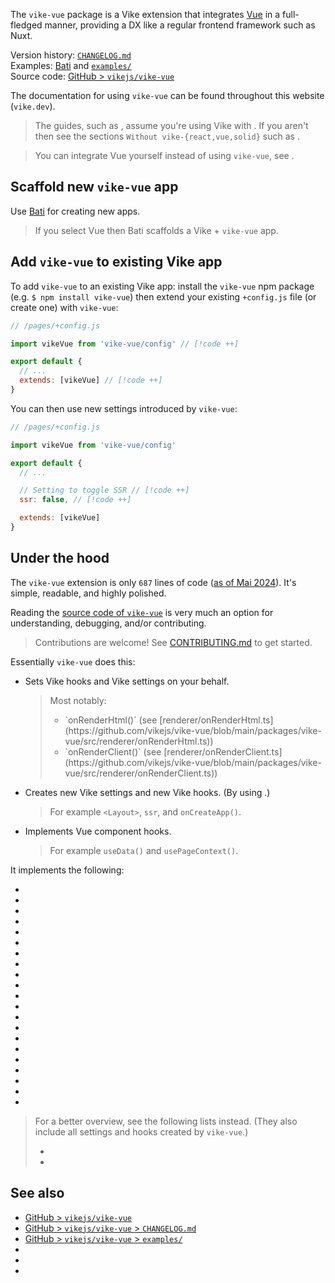 
The `vike-vue` package is a <Link href="/extensions">Vike extension</Link> that integrates [Vue](https://vuejs.org) in a full-fledged manner, providing a DX like a regular frontend framework such as Nuxt.

Version history: [`CHANGELOG.md`](https://github.com/vikejs/vike-vue/blob/main/packages/vike-vue/CHANGELOG.md)  
Examples: [Bati](https://batijs.dev) and [`examples/`](https://github.com/vikejs/vike-vue/tree/main/examples)  
Source code: [GitHub > `vikejs/vike-vue`](https://github.com/vikejs/vike-vue)  

The documentation for using `vike-vue` can be found throughout this website (`vike.dev`).

> The guides, such as <Link href="/data-fetching" />, assume you're using Vike with <UiFrameworkExtension name noLink comma />. If you aren't then see the sections `Without vike-{react,vue,solid}` such as <Link href="/useData#without-vike-react-vue-solid" />.

> You can integrate Vue yourself instead of using `vike-vue`, see <Link href="/vue" />.


## Scaffold new `vike-vue` app

Use [Bati](https://batijs.dev) for creating new apps.

> If you select Vue then Bati scaffolds a Vike + `vike-vue` app.


## Add `vike-vue` to existing Vike app

To add `vike-vue` to an existing Vike app: install the `vike-vue` npm package (e.g. `$ npm install vike-vue`) then extend your existing `+config.js` file (or create one) with `vike-vue`:

```js
// /pages/+config.js

import vikeVue from 'vike-vue/config' // [!code ++]

export default {
  // ...
  extends: [vikeVue] // [!code ++]
}
```

You can then use <Link href="#under-the-hood">new settings introduced by `vike-vue`</Link>:

```js
// /pages/+config.js

import vikeVue from 'vike-vue/config'

export default {
  // ...

  // Setting to toggle SSR // [!code ++]
  ssr: false, // [!code ++]

  extends: [vikeVue]
}
```


## Under the hood

The `vike-vue` extension is only `687` lines of code ([as of Mai 2024](https://gist.github.com/brillout/b4b2a2547a9b8111f9c3fc8cb5e7bafd)).
It's simple, readable, and highly polished.

Reading the [source code of `vike-vue`](https://github.com/vikejs/vike-vue) is very much an option for understanding, debugging, and/or contributing.

> Contributions are welcome! See [CONTRIBUTING.md](https://github.com/vikejs/vike-vue/blob/main/CONTRIBUTING.md) to get started.

Essentially `vike-vue` does this:
- Sets <Link href="/hooks">Vike hooks</Link> and <Link href="/settings">Vike settings</Link> on your behalf.
  > Most notably:
  > - <Link href="/onRenderHtml">`onRenderHtml()`</Link>
  >   (see [renderer/onRenderHtml.ts](https://github.com/vikejs/vike-vue/blob/main/packages/vike-vue/src/renderer/onRenderHtml.ts))
  > - <Link href="/onRenderClient">`onRenderClient()`</Link>
  >   (see [renderer/onRenderClient.ts](https://github.com/vikejs/vike-vue/blob/main/packages/vike-vue/src/renderer/onRenderClient.ts))
- Creates new Vike settings and new Vike hooks. (By using <Link href="/meta" />.)
  > For example <Link href="/Layout">`<Layout>`</Link>, <Link href="/ssr">`ssr`</Link>, and <Link href="/onCreateApp">`onCreateApp()`</Link>.
- Implements Vue component hooks.
  > For example <Link href="/useData">`useData()`</Link> and <Link href="/usePageContext">`usePageContext()`</Link>.

It implements the following:

- <Link noBreadcrumb href="/useData" />
- <Link noBreadcrumb href="/usePageContext" />
- <Link noBreadcrumb href="/Layout" />
- <Link noBreadcrumb href="/ssr" />
- <Link noBreadcrumb href="/stream" />
- <Link noBreadcrumb href="/clientOnly" />
- <Link noBreadcrumb href="/onCreateApp" />
- <Link noBreadcrumb href="/onAfterRenderHtml" />
- <Link noBreadcrumb href="/onBeforeRenderClient" />
- <Link noBreadcrumb href="/onAfterRenderClient" />
- <Link noBreadcrumb href="/Head-setting" />
- <Link noBreadcrumb href="/title" />
- <Link noBreadcrumb href="/description" />
- <Link noBreadcrumb href="/image" />
- <Link noBreadcrumb href="/favicon" />
- <Link noBreadcrumb href="/viewport" />
- <Link noBreadcrumb href="/lang" />
- <Link noBreadcrumb href="/htmlAttributes" />
- <Link noBreadcrumb href="/bodyAttributes" />
- <Link noBreadcrumb href="/bodyHtmlBegin" />
- <Link noBreadcrumb href="/bodyHtmlEnd" />


> For a better overview, see the following lists instead. (They also include all settings and hooks created by `vike-vue`.)
> - <Link href="/settings" />
> - <Link href="/hooks" />


## See also

- [GitHub > `vikejs/vike-vue`](https://github.com/vikejs/vike-vue)
- [GitHub > `vikejs/vike-vue` > `CHANGELOG.md`](https://github.com/vikejs/vike-vue/blob/main/packages/vike-vue/CHANGELOG.md)
- [GitHub > `vikejs/vike-vue` > `examples/`](https://github.com/vikejs/vike-vue/tree/main/examples)
- <Link href="/vue" />
- <Link href="/vike-react" />
- <Link href="/vike-solid" />
